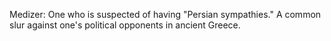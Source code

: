 Medizer: One who is suspected of having "Persian sympathies."  A common slur against one's political opponents in ancient Greece.
{{vocabulary-stub}}
{{Uncategorizedstub|date=August 2007}}